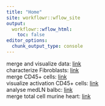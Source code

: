 ```yaml
---
title: "Home"
site: workflowr::wflow_site
output:
  workflowr::wflow_html:
    toc: false
editor_options:
  chunk_output_type: console
---
```


merge and visualize data: [link](mergeAndVisData_TCRM_2.html)  
characterize Fibroblasts: [link](characterizeFibroblasts.html)  
merge CD45+ cells: [link](mergeCD45cells.html)  
visualize activation CD45+ cells:  [link](visGrps_CD45Data.html)  
analyse medLN balbc: [link](analyseMedLN_balbc.html)  
merge total cell murine heart: [link](mergeTotalCells_MuHeart.html)  
